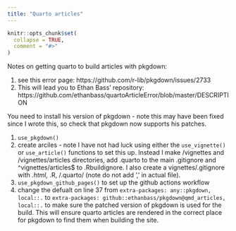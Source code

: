 ```yaml
---
title: "Quarto articles"
---
```


```r
knitr::opts_chunk$set(
  collapse = TRUE,
  comment = "#>"
)
```

Notes on getting quarto to build articles with pkgdown:

1) see this error page: https://github.com/r-lib/pkgdown/issues/2733
2) This will lead you to Ethan Bass' repository: https://github.com/ethanbass/quartoArticleError/blob/master/DESCRIPTION

You need to install his version of pkgdown - note this may have been fixed since I wrote this, so check that pkgdown now supports his patches.\

1) `use_pkgdown()`
2) create arciles - note I have not had luck using either the `use_vignette()` or `use_article()` functions to set this up. Instead I make /vignettes and /vignettes/articles directories, add .quarto to the main .gitignore and ^vignettes/articles$ to .Rbuildignore. I also create a vignettes/.gitignore with *.html,
*.R, /.quarto/ (note do not add ',' in actual file).
3) `use_pkgdown_github_pages()` to set up the github actions workflow
4) change the defualt on line 37 from `extra-packages: any::pkgdown, local::.` to `extra-packages: github::ethanbass/pkgdown@qmd_articles, local::.` to make sure the patched version of pkgdown is used for the build. This will ensure quarto articles are rendered in the correct place for pkgdown to find them when building the site.


